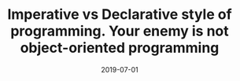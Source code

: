 ---
date: "2019-07-01"
title: "Imperative vs Declarative style of programming. Your enemy is not object-oriented programming"
categories:
  - Programming Paradigms
---
